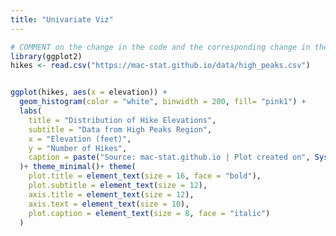 ```yaml
---
title: "Univariate Viz"
---
```


```r
# COMMENT on the change in the code and the corresponding change in the plot
library(ggplot2)
hikes <- read.csv("https://mac-stat.github.io/data/high_peaks.csv")


ggplot(hikes, aes(x = elevation)) +
  geom_histogram(color = "white", binwidth = 200, fill= "pink1") +
  labs(
    title = "Distribution of Hike Elevations",
    subtitle = "Data from High Peaks Region",
    x = "Elevation (feet)",
    y = "Number of Hikes",
    caption = paste("Source: mac-stat.github.io | Plot created on", Sys.Date())
  )+ theme_minimal()+ theme(
    plot.title = element_text(size = 16, face = "bold"),
    plot.subtitle = element_text(size = 12),
    axis.title = element_text(size = 12),
    axis.text = element_text(size = 10),
    plot.caption = element_text(size = 8, face = "italic")
  )

```


